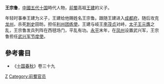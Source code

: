 {{Otheruses|other=名为王宗鲁的其他人物|王泮 (萬曆進士)}}

'''王宗鲁'''，[[中國|中國]][[五代十国|五代十国]]時代人物，[[前蜀|前蜀]]高祖[[王建_(前蜀)|王建]]的义子。

年轻时事奉王建为义子，王建给他赐姓名王宗鲁。跟随王建进入[[成都府|成都府]]，随后攻克[[龙州|龙州]]，杀死[[刺史|刺史]]田昉。担任[[利州|利州]][[团练使|团练使]]。王建与岐王[[李茂贞|李茂贞]]对峙，[[太子|太子]][[王元膺|王元膺]]之乱，王宗鲁发兵列阵在西毬场门，平乱有功。[[永平_(前蜀)|永平]]末年，在[[凤州|凤州]]设置武兴军，王宗鲁担任[[武兴军节度使|武兴军节度使]]。

==參考書目==
*《[[十国春秋|十国春秋]]》卷三十九

{{Authority control}}

{{DEFAULTSORT:}}
[[Category:王姓|Z]]
[[Category:前蜀官员|Category:前蜀官员]]